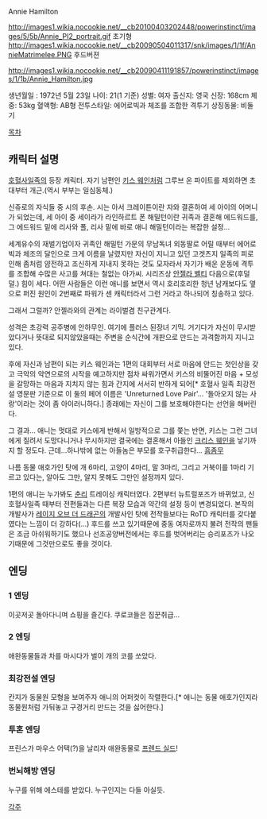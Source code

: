 Annie Hamilton

http://images1.wikia.nocookie.net/__cb20100403202448/powerinstinct/images/5/5b/Annie_PI2_portrait.gif
초기형
http://images1.wikia.nocookie.net/__cb20090504011317/snk/images/1/1f/AnnieMatrimelee.PNG
후드버젼

http://images1.wikia.nocookie.net/__cb20090411191857/powerinstinct/images/1/1b/Annie_Hamilton.jpg

생년월일 : 1972년 5월 23일
나이: 21(1 기준)
성별: 여자
출신지: 영국 
신장: 168cm 
체중: 53kg 
혈액형: AB형
전투스타일: 에어로빅과 체조를 조합한 격투기
상징동물: 비둘기

[[목차]]

== 캐릭터 설명 ==

[[호혈사일족]]의 등장 캐릭터. 자기 남편인 [[키스 웨인]]처럼 그루브 온 파이트를 제외하면 초대부터 개근.(역시 부부는 일심동체.)

신쥬로의 자식들 중 시의 후손. 시는 아서 크레이튼이란 자와 결혼하여 세 아이의 어머니가 되었는데, 세 아이 중 세이라가 라인하르트 폰 해밀턴이란 귀족과 결혼해 에드워드를, 그 에드워드 밑에 리사와 폴, 리사 밑에 바로 애니 해밀턴이라는 복잡한 설정…

세계유수의 재벌기업이자 귀족인 해밀턴 가문의 무남독녀 외동딸로 어릴 때부터 에어로빅과 체조의 달인으로 크게 이름을 날렸지만 자신이 지니고 있던 고겟츠지 일족의 피로 인해 좀처럼 얌전하고 조신하게 지내지 못하는 것도 모자라서 자기가 배운 운동에 격투를 조합해 수많은 사고를 쳐대는 철없는 아가씨. 시리즈상 [[안젤라 벨티]] 다음으로(후덜덜.) 힘이 세다. 어떤 사람들은 이런 애니를 보면서 역시 호리호리한 청년 남캐보다도 옆으로 퍼진 원인이 2번째로 파워가 센 캐릭터라서 그런 거라고 하나되어 칭송하고 있다.

그래서 그럴까? 안젤라와의 관계는 라이벌겸 친구관계다.

성격은 초강력 공주병에 안하무인. 여기에 플러스 된장녀 기믹. 거기다가 자신이 무시받았다거나 뜻대로 되지않았을때는 주변을 순식간에 개판으로 만드는 과격함까지 지니고 있다.

후에 자신과 남편이 되는 키스 웨인과는 1편의 대회부터 서로 마음에 안드는 첫인상을 갖고 극악의 악연으로의 시작을 예고하지만 점차 싸워가면서 키스의 비뚤어진 마음 + 모성을 갈망하는 마음과 지치지 않는 힘과 간지에 서서히 반하게 되어[* 호혈사 일족 최강전설 영문판 기준으로 이 둘의 페어 이름은 'Unreturned Love Pair'... '돌아오지 않는 사랑'이라는 것이 좀 아이러니하다.] 종래에는 자신이 그를 보호해야한다는 선언을 해버린다.

그 결과... 애니는 멋대로 키스에게 반해서 일방적으로 그를 쫓는 반면, 키스는 그런 그녀에게 질려서 도망다니거나 무시하지만 결국에는 결혼해서 아들인 [[크리스 웨인]]을 낳기까지 할 정도다. 근데…하나밖에 없는 아들놈은 부모를 호구취급한다… [[흠좀무]]

나름 동물 애호가인 탓에 개 6마리, 고양이 4마리, 말 3마리, 그리고 거북이를 1마리 기르고 있다는, 알아도 그만, 알지 못해도 그만인 설정까지 있다.

1편의 애니는 누가봐도 [[춘리]] 트레이싱 캐릭터였다. 2편부터 뉴트럴포즈가 바뀌었고, 신 호혈사일족 때부터 전편들과는 다른 복장 모습과 약간의 설정 등이 변경되었다. 본작의 개발사가  [[레이지 오브 더 드래곤]]의 개발사인 탓에 전작들보다는 RoTD 캐릭터를 갖다붙였다는 느낌이 더 강하다(...) 후드를 쓰고 있기때문에 중동 여자로까지 불려 전작의 팬들은 조금 아쉬워하기도 했으나 선조공양버전에서는 후드를 벗어버리는 승리포즈가 나오기때문에 그것만으로도 좋을 것이다.
== 엔딩 ==
=== 1 엔딩 ===
이곳저곳 돌아다니며 쇼핑을 즐긴다. 쿠로코들은 짐꾼취급…
=== 2 엔딩 ===
애완동물들과 차를 마시다가 벌이 개의 코를 쏘았다.
=== 최강전설 엔딩 ===
칸지가 동물원 모형을 보여주자 애니의 어퍼컷이 작렬한다.[* 애니는 동물 애호가인지라 동물원처럼 가둬놓고 구경거리 만드는 것을 싫어한다.]
=== 투혼 엔딩 ===
프린스가 마우스 어택(?)을 날리자 애완동물로 [[프렌드 실드]]!
=== 번뇌해방 엔딩 ===
누구를 위해 에스테를 받았다. 누구인지는 다들 아실듯.

[[각주]]
